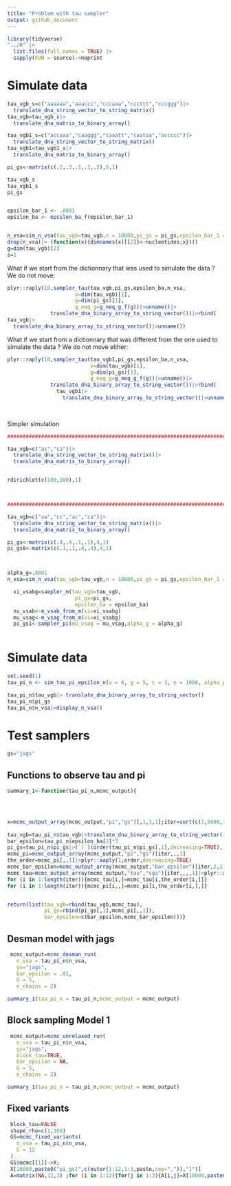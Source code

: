 ```yaml
---
title: "Problem with tau sampler"
output: github_document
---
```

  
```r
library(tidyverse)
"../R" |>
  list.files(full.names = TRUE) |>
  sapply(FUN = source)->noprint
```


# Simulate data

```r

tau_vgb_s=c("aaaaaa","aaaccc","cccaaa","cccttt","cccggg")|>
  translate_dna_string_vector_to_string_matrix()
tau_vgb=tau_vgb_s|>
  translate_dna_matrix_to_binary_array()

tau_vgb1_s=c("accaaa","caaggg","caaatt","caataa","accccc")|>
  translate_dna_string_vector_to_string_matrix()
tau_vgb1=tau_vgb1_s|>
  translate_dna_matrix_to_binary_array()

pi_gs<-matrix(c(.2,.3,.1,.1,.2),5,1)

tau_vgb_s
tau_vgb1_s
pi_gs


epsilon_bar_1 <- .0001
epsilon_ba <- epsilon_ba_f(epsilon_bar_1)


n_vsa=sim_n_vsa(tau_vgb=tau_vgb,n = 10000,pi_gs = pi_gs,epsilon_bar_1 = epsilon_bar_1)
drop(n_vsa)|> (function(x){dimnames(x)[[2]]<-nucleotides;x})()
g=dim(tau_vgb)[2]
s=1

```
What if we start from the dictionnary that was used to simulate the data ?
We do not move:
```r

plyr::raply(10,sampler_tau(tau_vgb,pi_gs,epsilon_ba,n_vsa,
                      v=dim(tau_vgb)[1],
                      g=dim(pi_gs)[1],
                      g_neq_g=g_neq_g_f(g))|>unname()|>
              translate_dna_binary_array_to_string_vector())|>rbind(
tau_vgb|>
  translate_dna_binary_array_to_string_vector()|>unname())

```

What if we start from a dictionnary that was different from the one used to simulate the data ?
We do not move either:

```r


plyr::raply(10,sampler_tau(tau_vgb1,pi_gs,epsilon_ba,n_vsa,
                           v=dim(tau_vgb)[1],
                           g=dim(pi_gs)[1],
                           g_neq_g=g_neq_g_f(g))|>unname()|>
              translate_dna_binary_array_to_string_vector())|>rbind(
                tau_vgb1|>
                  translate_dna_binary_array_to_string_vector()|>unname())
  
  

```
Simpler simulation

```r


#################################################################################

tau_vgb=c("ac","ca")|>
  translate_dna_string_vector_to_string_matrix()|>
  translate_dna_matrix_to_binary_array()


rdirichlet(c(100,100),1)



#################################################################################

tau_vgb=c("aa","cc","ac","ca")|>
  translate_dna_string_vector_to_string_matrix()|>
  translate_dna_matrix_to_binary_array()

pi_gs<-matrix(c(.4,.4,.1,.1),4,1)
pi_gs0<-matrix(c(.1,.1,.4,.4),4,1)



alpha_g=.0001
n_vsa=sim_n_vsa(tau_vgb=tau_vgb,n = 10000,pi_gs = pi_gs,epsilon_bar_1 = .0001)

  xi_vsabg=sampler_m(tau_vgb=tau_vgb,
                      pi_gs=pi_gs,
                      epsilon_ba = epsilon_ba)
  nu_vsab<-m_vsab_from_m(xi=xi_vsabg)
  mu_vsag<-m_vsag_from_m(xi=xi_vsabg)
  pi_gs1<-sampler_pi(mu_vsag = mu_vsag,alpha_g = alpha_g)
  


```
# Simulate data



```r

set.seed(1)
tau_pi_n <- sim_tau_pi_epsilon_n(v = 6, g = 5, s = 3, n = 1000, alpha_pi = .1)

tau_pi_n$tau_vgb|> translate_dna_binary_array_to_string_vector()
tau_pi_n$pi_gs
tau_pi_n$n_vsa|>display_n_vsa()
```
# Test samplers

```r
gs="jags"
```

## Functions to observe tau and pi


```r
summary_1<-function(tau_pi_n,mcmc_output){

  


x=mcmc_output_array(mcmc_output,"pi","gs")[,1,1,1];iter=sort(c(1,5000,10000,  min(which(x==x[10000]))))
  
tau_vgb=tau_pi_n$tau_vgb|>translate_dna_binary_array_to_string_vector()|>(`[`)(order(tau_pi_n$pi_gs[,1],decreasing=TRUE))
bar_epsilon=tau_pi_n$epsilon_ba[2]*3
pi_gs=tau_pi_n$pi_gs|>(`[`)(order(tau_pi_n$pi_gs[,1],decreasing=TRUE),)
mcmc_pi=mcmc_output_array(mcmc_output,"pi","gs")[iter,,,1]
the_order=mcmc_pi[,,1]|>plyr::aaply(1,order,decreasing=TRUE)
mcmc_bar_epsilon=mcmc_output_array(mcmc_output,"bar_epsilon")[iter,2,1]
mcmc_tau=mcmc_output_array(mcmc_output,"tau","vga")[iter,,,,1]|>plyr::aaply(1,translate_dna_binary_array_to_string_vector)
for (i in 1:length(iter)){mcmc_tau[i,]=mcmc_tau[i,the_order[i,]]}
for (i in 1:length(iter)){mcmc_pi[i,,]=mcmc_pi[i,the_order[i,],]}


return(list(tau_vgb=rbind(tau_vgb,mcmc_tau),
            pi_gs=rbind(pi_gs[,1],mcmc_pi[,,1]),
            bar_epsilon=c(bar_epsilon,mcmc_bar_epsilon)))}

```

## Desman model with jags 

```r
 mcmc_output=mcmc_desman_run(
   n_vsa = tau_pi_n$n_vsa,
   gs="jags",
   bar_epsilon = .01,
   G = 5,
   n_chains = 2)

summary_1(tau_pi_n = tau_pi_n,mcmc_output = mcmc_output)

```
## Block sampling Model 1

```r
 mcmc_output=mcmc_unrelaxed_run(
   n_vsa = tau_pi_n$n_vsa,
   gs="jags",
   block_tau=TRUE,
   bar_epsilon = NA,
   G = 5,
   n_chains = 2)

summary_1(tau_pi_n = tau_pi_n,mcmc_output = mcmc_output)

```

## Fixed variants

```r
 block_tau=FALSE
 shape_rho=c(1,100)
 GS=mcmc_fixed_variants(
   n_vsa = tau_pi_n$n_vsa,
   G = 12
 )
 GS$mcmc[[1]]->X;
 X[10000,paste0("pi_gs[",c(outer(1:12,1:3,paste,sep=",")),"]")]
 A=matrix(NA,12,3) ;for (i in 1:12){for(j in 1:3){A[i,j]=X[10000,paste0("pi_gs[",i,",",j,"]")]}}

```
